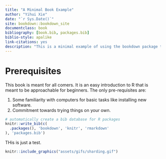 ```yaml
--- 
title: "A Minimal Book Example"
author: "Yihui Xie"
date: "`r Sys.Date()`"
site: bookdown::bookdown_site
documentclass: book
bibliography: [book.bib, packages.bib]
biblio-style: apalike
link-citations: yes
description: "This is a minimal example of using the bookdown package to write a book. The output format for this example is bookdown::gitbook."
---
```


# Prerequisites

This book is meant for all comers. It is an easy introduction to R that is meant to be approachable for beginners. The only pre-requisites are:

1. Some familiarity with computers for basic tasks like installing new software.
2. Commitment towards trying things on your own.


```r
# automatically create a bib database for R packages
knitr::write_bib(c(
  .packages(), 'bookdown', 'knitr', 'rmarkdown'
), 'packages.bib')
```

THis is just a test.
```r
knitr::include_graphics("assets/gifs/sharding.gif")
```

